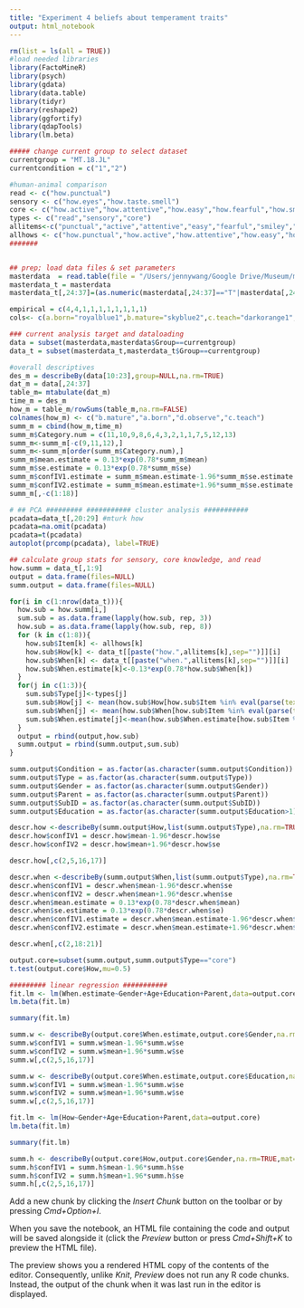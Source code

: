 ```yaml
---
title: "Experiment 4 beliefs about temperament traits"
output: html_notebook
---
```


```r
rm(list = ls(all = TRUE))
#load needed libraries
library(FactoMineR)
library(psych)
library(gdata)
library(data.table)
library(tidyr)
library(reshape2)
library(ggfortify)
library(qdapTools)
library(lm.beta)

##### change current group to select dataset
currentgroup = "MT.18.JL"
currentcondition = c("1","2")

#human-animal comparison
read <- c("how.punctual")
sensory <- c("how.eyes","how.taste.smell")
core <- c("how.active","how.attentive","how.easy","how.fearful","how.smiley")
types <- c("read","sensory","core")
allitems<-c("punctual","active","attentive","easy","fearful","smiley","taste.smell","eyes")
allhows <- c("how.punctual","how.active","how.attentive","how.easy","how.fearful","how.smiley","how.taste.smell","how.eyes")
#######


## prep; load data files & set parameters
masterdata  = read.table(file = "/Users/jennywang/Google Drive/Museum/mathitude/data/alternative analyses/temperamentmaster.csv", sep=",",header=TRUE, na.strings="")
masterdata_t = masterdata
masterdata_t[,24:37]=(as.numeric(masterdata[,24:37]=="T"|masterdata[,24:37]=="O"))

empirical = c(4,4,1,1,1,1,1,1,1,1)
cols<- c(a.born="royalblue1",b.mature="skyblue2",c.teach="darkorange1",d.observe="orange")

### current analysis target and dataloading
data = subset(masterdata,masterdata$Group==currentgroup)
data_t = subset(masterdata_t,masterdata_t$Group==currentgroup)

#overall descriptives
des_m = describeBy(data[10:23],group=NULL,na.rm=TRUE)
dat_m = data[,24:37]
table_m= mtabulate(dat_m)
time_m = des_m
how_m = table_m/rowSums(table_m,na.rm=FALSE)
colnames(how_m) <- c("b.mature","a.born","d.observe","c.teach")
summ_m = cbind(how_m,time_m)
summ_m$Category.num = c(11,10,9,8,6,4,3,2,1,1,7,5,12,13)
summ_m<-summ_m[-c(9,11,12),]
summ_m<-summ_m[order(summ_m$Category.num),]
summ_m$mean.estimate = 0.13*exp(0.78*summ_m$mean)
summ_m$se.estimate = 0.13*exp(0.78*summ_m$se)
summ_m$confIV1.estimate = summ_m$mean.estimate-1.96*summ_m$se.estimate
summ_m$confIV2.estimate = summ_m$mean.estimate+1.96*summ_m$se.estimate
summ_m[,-c(1:18)]

```

```r
# ## PCA ######### ########### cluster analysis ###########
pcadata=data_t[,20:29] #mturk how
pcadata=na.omit(pcadata)
pcadata=t(pcadata)
autoplot(prcomp(pcadata), label=TRUE)
```


```r
## calculate group stats for sensory, core knowledge, and read
how.summ = data_t[,1:9]
output = data.frame(files=NULL)
summ.output = data.frame(files=NULL)

for(i in c(1:nrow(data_t))){
  how.sub = how.summ[i,]
  sum.sub = as.data.frame(lapply(how.sub, rep, 3))
  how.sub = as.data.frame(lapply(how.sub, rep, 8))
  for (k in c(1:8)){
    how.sub$Item[k] <- allhows[k]
    how.sub$How[k] <- data_t[[paste("how.",allitems[k],sep="")]][i]
    how.sub$When[k] <- data_t[[paste("when.",allitems[k],sep="")]][i]
    how.sub$When.estimate[k]<-0.13*exp(0.78*how.sub$When[k])
  }
  for(j in c(1:3)){
    sum.sub$Type[j]<-types[j]
    sum.sub$How[j] <- mean(how.sub$How[how.sub$Item %in% eval(parse(text = types[j]))],na.rm=TRUE)
    sum.sub$When[j] <- mean(how.sub$When[how.sub$Item %in% eval(parse(text = types[j]))],na.rm=TRUE)
    sum.sub$When.estimate[j]<-mean(how.sub$When.estimate[how.sub$Item %in% eval(parse(text = types[j]))],na.rm=TRUE)
  }
  output = rbind(output,how.sub)
  summ.output = rbind(summ.output,sum.sub)
}

summ.output$Condition = as.factor(as.character(summ.output$Condition))
summ.output$Type = as.factor(as.character(summ.output$Type))
summ.output$Gender = as.factor(as.character(summ.output$Gender))
summ.output$Parent = as.factor(as.character(summ.output$Parent))
summ.output$SubID = as.factor(as.character(summ.output$SubID))
summ.output$Education = as.factor(as.character(summ.output$Education>1))

descr.how <-describeBy(summ.output$How,list(summ.output$Type),na.rm=TRUE,mat=TRUE)
descr.how$confIV1 = descr.how$mean-1.96*descr.how$se
descr.how$confIV2 = descr.how$mean+1.96*descr.how$se

descr.how[,c(2,5,16,17)]


```

```r

descr.when <-describeBy(summ.output$When,list(summ.output$Type),na.rm=TRUE,mat=TRUE)
descr.when$confIV1 = descr.when$mean-1.96*descr.when$se
descr.when$confIV2 = descr.when$mean+1.96*descr.when$se
descr.when$mean.estimate = 0.13*exp(0.78*descr.when$mean)
descr.when$se.estimate = 0.13*exp(0.78*descr.when$se)
descr.when$confIV1.estimate = descr.when$mean.estimate-1.96*descr.when$se.estimate
descr.when$confIV2.estimate = descr.when$mean.estimate+1.96*descr.when$se.estimate

descr.when[,c(2,18:21)]

```

```r
output.core=subset(summ.output,summ.output$Type=="core")
t.test(output.core$How,mu=0.5)

```

```r
######### linear regression ###########
fit.lm <- lm(When.estimate~Gender+Age+Education+Parent,data=output.core)
lm.beta(fit.lm)
```

```r
summary(fit.lm)
```

```r

summ.w <- describeBy(output.core$When.estimate,output.core$Gender,na.rm=TRUE,mat=TRUE)
summ.w$confIV1 = summ.w$mean-1.96*summ.w$se
summ.w$confIV2 = summ.w$mean+1.96*summ.w$se
summ.w[,c(2,5,16,17)]


```

```r
summ.w <- describeBy(output.core$When.estimate,output.core$Education,na.rm=TRUE,mat=TRUE)
summ.w$confIV1 = summ.w$mean-1.96*summ.w$se
summ.w$confIV2 = summ.w$mean+1.96*summ.w$se
summ.w[,c(2,5,16,17)]


```

```r

fit.lm <- lm(How~Gender+Age+Education+Parent,data=output.core)
lm.beta(fit.lm)
```

```r
summary(fit.lm)

```

```r
summ.h <- describeBy(output.core$How,output.core$Gender,na.rm=TRUE,mat=TRUE)
summ.h$confIV1 = summ.h$mean-1.96*summ.h$se
summ.h$confIV2 = summ.h$mean+1.96*summ.h$se
summ.h[,c(2,5,16,17)]
```


Add a new chunk by clicking the *Insert Chunk* button on the toolbar or by pressing *Cmd+Option+I*.

When you save the notebook, an HTML file containing the code and output will be saved alongside it (click the *Preview* button or press *Cmd+Shift+K* to preview the HTML file). 

The preview shows you a rendered HTML copy of the contents of the editor. Consequently, unlike *Knit*, *Preview* does not run any R code chunks. Instead, the output of the chunk when it was last run in the editor is displayed.

